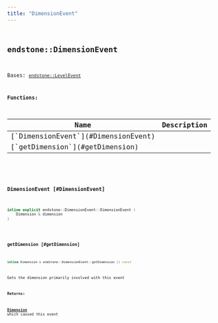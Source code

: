 ```yaml
---
title: "DimensionEvent"
---
```


## <code className="doc-symbol doc-symbol-class"/> endstone::DimensionEvent

Bases: [`endstone::LevelEvent`](classendstone_1_1_level_event.md)
















**Functions:**

<table>
<thead>
   <tr>
      <th>Name</th>
      <th>Description</th>
   </tr>
</thead>
<tbody>
<tr key="classendstone_1_1_dimension_event_1ad3a003262de859e49042454c65cfe383">
    <td>[`DimensionEvent`](#DimensionEvent)</td>
    <td></td>
</tr>
<tr key="classendstone_1_1_dimension_event_1ac6b765e364d4f1275335726bc8ba65f1">
    <td>[`getDimension`](#getDimension)</td>
    <td></td>
</tr>
</tbody>
</table>

### <code className="doc-symbol doc-symbol-function"/> DimensionEvent [#DimensionEvent]

```cpp
inline explicit endstone::DimensionEvent::DimensionEvent (
    Dimension & dimension
) 
```
### <code className="doc-symbol doc-symbol-function"/> getDimension [#getDimension]

```cpp
inline Dimension & endstone::DimensionEvent::getDimension () const
```


Gets the dimension primarily involved with this event




**Returns:**

[**Dimension**](classendstone_1_1_dimension.md) which caused this event 





        
